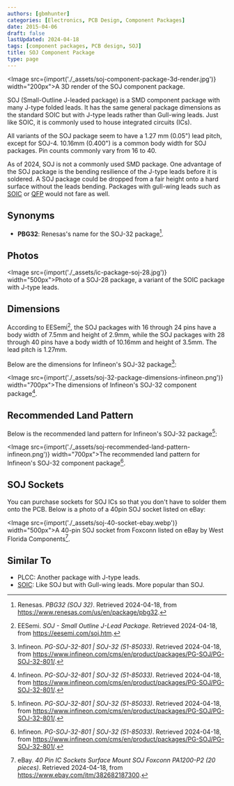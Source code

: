 ```yaml
---
authors: [gbmhunter]
categories: [Electronics, PCB Design, Component Packages]
date: 2015-04-06
draft: false
lastUpdated: 2024-04-18
tags: [component packages, PCB design, SOJ]
title: SOJ Component Package
type: page
---
```



<Image src={import('./_assets/soj-component-package-3d-render.jpg')} width="200px">A 3D render of the SOJ component package.</Image>

SOJ (Small-Outline J-leaded package) is a SMD component package with many J-type folded leads. It has the same general package dimensions as the standard SOIC but with J-type leads rather than Gull-wing leads. Just like SOIC, it is commonly used to house integrated circuits (ICs).

All variants of the SOJ package seem to have a 1.27 mm (0.05") lead pitch, except for SOJ-4. 10.16mm (0.400") is a common body width for SOJ packages. Pin counts commonly vary from 16 to 40.

As of 2024, SOJ is not a commonly used SMD package. One advantage of the SOJ package is the bending resilience of the J-type leads before it is soldered. A SOJ package could be dropped from a fair height onto a hard surface without the leads bending. Packages with gull-wing leads such as [SOIC](/pcb-design/component-packages/soic-component-package/) or [QFP](/pcb-design/component-packages/qfp-component-package/) would not fare as well.

## Synonyms

* **PBG32**: Renesas's name for the SOJ-32 package[^renesas-pbg32-soj-32].

## Photos

<Image src={import('./_assets/ic-package-soj-28.jpg')} width="500px">Photo of a SOJ-28 package, a variant of the SOIC package with J-type leads.</Image>

## Dimensions

According to EESemi[^eesemi-soj], the SOJ packages with 16 through 24 pins have a body width of 7.5mm and height of 2.9mm, while the SOJ packages with 28 through 40 pins have a body width of 10.16mm and height of 3.5mm. The lead pitch is 1.27mm.

Below are the dimensions for Infineon's SOJ-32 package[^infineon-soj-32]:

<Image src={import('./_assets/soj-32-package-dimensions-infineon.png')} width="700px">The dimensions of Infineon's SOJ-32 component package[^infineon-soj-32].</Image>

## Recommended Land Pattern

Below is the recommended land pattern for Infineon's SOJ-32 package[^infineon-soj-32]:

<Image src={import('./_assets/soj-recommended-land-pattern-infineon.png')} width="700px">The recommended land pattern for Infineon's SOJ-32 component package[^infineon-soj-32].</Image>

## SOJ Sockets

You can purchase sockets for SOJ ICs so that you don't have to solder them onto the PCB. Below is a photo of a 40pin SOJ socket listed on eBay:

<Image src={import('./_assets/soj-40-socket-ebay.webp')} width="500px">A 40-pin SOJ socket from Foxconn listed on eBay by West Florida Components[^soj-40-socket-ebay].</Image>

## Similar To

* PLCC: Another package with J-type leads.
* [SOIC](/pcb-design/component-packages/soic-component-package/): Like SOJ but with Gull-wing leads. More popular than SOJ.

[^renesas-pbg32-soj-32]: Renesas. _PBG32 (SOJ 32)_. Retrieved 2024-04-18, from https://www.renesas.com/us/en/package/pbg32.
[^eesemi-soj]: EESemi. _SOJ - Small Outline J-Lead Package_. Retrieved 2024-04-18, from https://eesemi.com/soj.htm.
[^infineon-soj-32]: Infineon. _PG-SOJ-32-801 | SOJ-32 (51-85033)_. Retrieved 2024-04-18, from https://www.infineon.com/cms/en/product/packages/PG-SOJ/PG-SOJ-32-801/.
[^soj-40-socket-ebay]: eBay. _40 Pin IC Sockets Surface Mount SOJ Foxconn PA1200-P2 (20 pieces)_. Retrieved 2024-04-18, from https://www.ebay.com/itm/382682187300.
